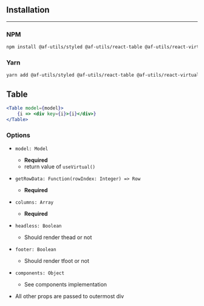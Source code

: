 
## Installation
---
### NPM

```bash
npm install @af-utils/styled @af-utils/react-table @af-utils/react-virtual-headless @babel/runtime prop-types --save
```

### Yarn

```bash
yarn add @af-utils/styled @af-utils/react-table @af-utils/react-virtual-headless @babel/runtime prop-types
```

## Table

```jsx
<Table model={model}>
    {i => <div key={i}>{i}</div>}
</Table>
```

### Options

- `model: Model`
  - **Required**
  - return value of `useVirtual()`
- `getRowData: Function(rowIndex: Integer) => Row`
  - **Required**
- `columns: Array`
  - **Required**
- `headless: Boolean`
  - Should render thead or not
- `footer: Boolean`
  - Should render tfoot or not
- `components: Object`
  - See components implementation

- All other props are passed to outermost div
